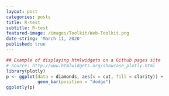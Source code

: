 ```yaml
---
layout: post
categories: posts
title: R-test
subtitle: R-test
featured-image: /images/Toolkit/Web-Toolkit.png
date-string: 'March 11, 2020'
published: true
---
```





```r
## Example of displaying htmlwidgets on a Github pages site
# Source: http://www.htmlwidgets.org/showcase_plotly.html
library(plotly)
p <- ggplot(data = diamonds, aes(x = cut, fill = clarity)) +
            geom_bar(position = "dodge")
ggplotly(p)
```